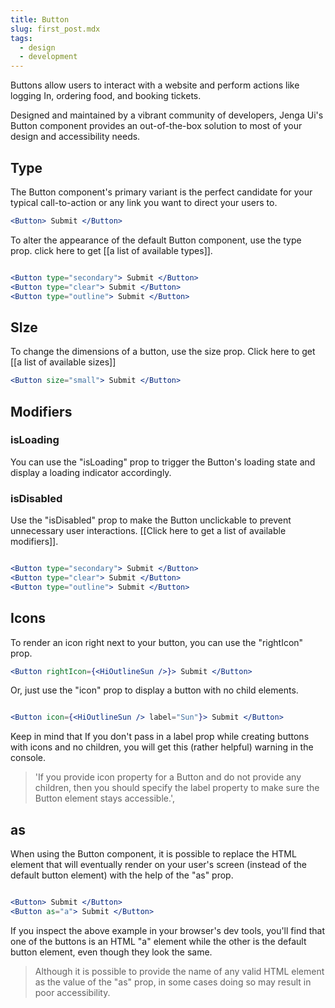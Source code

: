 ```yaml
---
title: Button
slug: first_post.mdx
tags:
  - design
  - development
---
```


Buttons allow users to interact with a website and perform actions like logging In, ordering food, and booking tickets.

Designed and maintained by a vibrant community of developers, Jenga Ui's Button component provides an out-of-the-box solution to most of your design and accessibility needs.

## Type

The Button component's primary variant is the perfect candidate for your typical call-to-action or any link you want to direct your users to.

```jsx
<Button> Submit </Button>
```

To alter the appearance of the default Button component, use the type prop. click here to get [[a list of available types]].

```jsx

<Button type="secondary"> Submit </Button>
<Button type="clear"> Submit </Button>
<Button type="outline"> Submit </Button>

```

## SIze

To change the dimensions of a button, use the size prop. Click here to get [[a list of available sizes]]

```jsx
<Button size="small"> Submit </Button>
```

## Modifiers

### isLoading

You can use the "isLoading" prop to trigger the Button's loading state and display a loading indicator accordingly.

### isDisabled

Use the "isDisabled" prop to make the Button unclickable to prevent unnecessary user interactions. [[Click here to get a list of available modifiers]].

```jsx

<Button type="secondary"> Submit </Button>
<Button type="clear"> Submit </Button>
<Button type="outline"> Submit </Button>

```

## Icons

To render an icon right next to your button, you can use the "rightIcon" prop.

```jsx
<Button rightIcon={<HiOutlineSun />}> Submit </Button>
```

Or, just use the "icon" prop to display a button with no child elements.

```jsx

<Button icon={<HiOutlineSun /> label="Sun"}> Submit </Button>

```

Keep in mind that If you don't pass in a label prop while creating buttons with icons and no children, you will get this (rather helpful) warning in the console.

> 'If you provide icon property for a Button and do not provide any children, then you should specify the label property to make sure the Button element stays accessible.',

## as

When using the Button component, it is possible to replace the HTML element that will eventually render on your user's screen (instead of the default button element) with the help of the "as" prop.

```jsx

<Button> Submit </Button>
<Button as="a"> Submit </Button>

```

If you inspect the above example in your browser's dev tools, you'll find that one of the buttons is an HTML "a" element while the other is the default button element, even though they look the same.

> Although it is possible to provide the name of any valid HTML element as the value of the "as" prop, in some cases doing so may result in poor accessibility.
